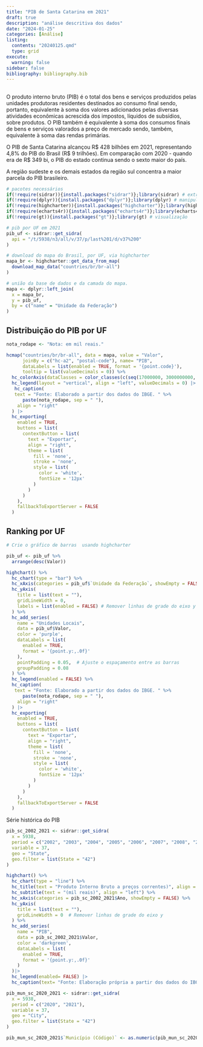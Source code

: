 ```yaml
---
title: "PIB de Santa Catarina em 2021"
draft: true
description: "análise descritiva dos dados"
date: "2024-01-25"
categories: [Análise]
listing: 
  contents: "20240125.qmd"
  type: grid
execute: 
  warning: false
sidebar: false
bibliography: bibliography.bib
---
```


## 

O produto interno bruto (PIB) é o total dos bens e serviços produzidos pelas unidades produtoras residentes destinados ao consumo final sendo, portanto, equivalente à soma dos valores adicionados pelas diversas atividades econômicas acrescida dos impostos, líquidos de subsídios, sobre produtos. O PIB também é equivalente à soma dos consumos finais de bens e serviços valorados a preço de mercado sendo, também, equivalente à soma das rendas primárias.

O PIB de Santa Catarina alcançou R\$ 428 bilhões em 2021, representando 4,8% do PIB do Brasil (R\$ 9 trilhões). Em comparação com 2020 - quando era de R\$ 349 bi, o PIB do estado continua sendo o sexto maior do país.

A região sudeste e os demais estados da região sul concentra a maior parcela do PIB brasileiro.

```r
# pacotes necessários
if(!require(sidrar)){install.packages("sidrar")};library(sidrar) # extração
if(!require(dplyr)){install.packages("dplyr")};library(dplyr) # manipulação
if(!require(highcharter)){install.packages("highcharter")};library(highcharter) # visualização
if(!require(echarts4r)){install.packages("echarts4r")};library(echarts4r) # visualização
if(!require(gt)){install.packages("gt")};library(gt) # visualização
```

```r
# pib por UF em 2021
pib_uf <- sidrar::get_sidra(
  api = "/t/5938/n3/all/v/37/p/last%201/d/v37%200"
)
```

```r
# download do mapa do Brasil, por UF, via highcharter
mapa_br <- highcharter::get_data_from_map(
  download_map_data("countries/br/br-all")
)
```

```r
# união da base de dados e da camada do mapa. 
mapa <- dplyr::left_join(
  x = mapa_br, 
  y = pib_uf, 
  by = c("name" = "Unidade da Federação")
)
```

::: panel-tabset
## Distribuição do PIB por UF

```r
nota_rodape <- "Nota: em mil reais."

hcmap("countries/br/br-all", data = mapa, value = "Valor",
      joinBy = c("hc-a2", "postal-code"), name= "PIB",
      dataLabels = list(enabled = TRUE, format = '{point.code}'),
      tooltip = list(valueDecimals = 0)) %>%
  hc_colorAxis(dataClasses = color_classes(c(seq(17000000, 3000000000, by = 320000000)))) %>% 
  hc_legend(layout = "vertical", align = "left", valueDecimals = 0) |> 
   hc_caption(
   text = "Fonte: Elaborado a partir dos dados do IBGE. " %>%
      paste(nota_rodape, sep = " "),
    align = "right"
  ) |> 
  hc_exporting(
    enabled = TRUE,
    buttons = list(
      contextButton = list(
        text = "Exportar",
        align = "right",
        theme = list(
          fill = 'none',
          stroke = 'none',
          style = list(
            color = 'white',
            fontSize = '12px'
          )
        )
      )
    ),
    fallbackToExportServer = FALSE
  )

```

## Ranking por UF

```r
# Crie o gráfico de barras  usando highcharter

pib_uf <- pib_uf %>%
  arrange(desc(Valor))

highchart() %>%
  hc_chart(type = "bar") %>%
  hc_xAxis(categories = pib_uf$`Unidade da Federação`, showEmpty = FALSE) %>%
  hc_yAxis(
    title = list(text = ""),
    gridLineWidth = 0, 
    labels = list(enabled = FALSE) # Remover linhas de grade do eixo y
  ) %>%
  hc_add_series(
    name = "Unidades Locais",
    data = pib_uf$Valor,
    color = 'purple',
    dataLabels = list(
      enabled = TRUE,
      format = '{point.y:,.0f}'
    ), 
    pointPadding = 0.05,  # Ajuste o espaçamento entre as barras
    groupPadding = 0.08 
  ) %>%
  hc_legend(enabled = FALSE) %>%
  hc_caption(
   text = "Fonte: Elaborado a partir dos dados do IBGE. " %>%
      paste(nota_rodape, sep = " "),
    align = "right"
  ) |> 
  hc_exporting(
    enabled = TRUE,
    buttons = list(
      contextButton = list(
        text = "Exportar",
        align = "right",
        theme = list(
          fill = 'none',
          stroke = 'none',
          style = list(
            color = 'white',
            fontSize = '12px'
          )
        )
      )
    ),
    fallbackToExportServer = FALSE
  )

```
:::

Série histórica do PIB

```r
pib_sc_2002_2021 <- sidrar::get_sidra(
  x = 5938,
  period = c("2002", "2003", "2004", "2005", "2006", "2007", "2008", "2009", "2010", "2011", "2012", "2013", "2014", "2015", "2016", "2017", "2018", "2019", "2020", "2021"),
  variable = 37,
  geo = "State",
  geo.filter = list(State = "42")
)

```

```r
highchart() %>%
  hc_chart(type = "line") %>%
  hc_title(text = "Produto Interno Bruto a preços correntes)", align = "left") %>%
  hc_subtitle(text = "(mil reais)", align = "left") %>%
  hc_xAxis(categories = pib_sc_2002_2021$Ano, showEmpty = FALSE) %>%
  hc_yAxis(
    title = list(text = ""),
    gridLineWidth = 0  # Remover linhas de grade do eixo y
  ) %>%
  hc_add_series(
    name = "PIB",
    data = pib_sc_2002_2021$Valor,
    color = 'darkgreen',
    dataLabels = list(
      enabled = TRUE,
      format = '{point.y:,.0f}'
    )
  )|> 
  hc_legend(enabled= FALSE) |> 
  hc_caption(text= "Fonte: Elaboração própria a partir dos dados do IBGE", align = "right")
```

```r
pib_mun_sc_2020_2021 <- sidrar::get_sidra(
  x = 5938,
  period = c("2020", "2021"),
  variable = 37,
  geo = "City",
  geo.filter = list(State = "42")
)

pib_mun_sc_2020_2021$`Município (Código)` <- as.numeric(pib_mun_sc_2020_2021$`Município (Código)`)
```
